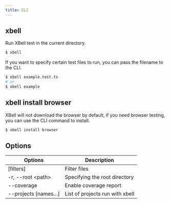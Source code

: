 ```yaml
---
title: CLI
---
```


## xbell

Run XBell test in the current directory.

```bash
$ xbell
```

If you want to specify certain test files to run, you can pass the filename to the CLI.

```bash
$ xbell example.test.ts
# or
$ xbell example
```

## xbell install browser

XBell will not download the browser by default, if you need browser testing, you can use the CLI command to install.

```bash
$ xbell install browser
```

## Options

|  Options   | Description  |
|  ----  | ----  |
| [filters] | Filter files |
| -r, --root &lt;path&gt; | Specifying the root directory |
| --coverage  | Enable coverage report |
| --projects [names...]| List of projects run with xbell |

